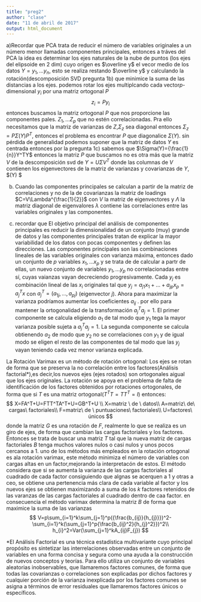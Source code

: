 ```yaml
---
title: "preg2"
author: "clase"
date: "11 de abril de 2017"
output: html_document
---
```

a)Recordar que PCA trata de reducir el número de variables originales a un número menor llamadas componentes principales, entonces a tráves del PCA la idea es determinar los ejes naturales de la nube de puntos (los ejes del elipsoide en 2 dim) cuyo origen es $\overline y$ el vecor medio de los datos $Y=y_{1},...y_{n}$, esto se realiza restando $\overline y$ y calculando la rotación(descomposición SVD pregunta 1b) que minimice la suma de las distancias a los ejes.
podemos rotar los ejes multiplcando cada vector$p$-dimensional $y_{i}$ por una matriz ortogonal $P$ 
$$
z_{i}=Py_{i}
$$
entonces buscamos la matriz ortogonal $P$ que nos proporcione las componentes pales. $Z_{1},...Z_{p}$ que no estén correlacionadas. Pra ello necesitamos que la matriz de varianzas de $Z$,$\Sigma_{z}$ sea diagonal entonces $\Sigma_{z}=P \Sigma(Y) P^T$, entonces el problema es encontrar $P$ que diagonalice $\Sigma(Y)$.
sin pérdida de generalidad podemos suponer que la matriz de datos $Y$ es centrada  entonces por la pregunta 1c) sabemos que $\Sigma(Y)={\frac{1}{n}}Y^TY$ entonces la matriz $P$ que buscamos no es otra más que la matriz $V$ de la descomposición svd de $Y=U \Sigma V^T$ donde las columnas de $V$ contienen los eigenvectores de la matriz de varianzas y covarianzas de $Y$, $\Sigma(Y) $




b) 
Cuando las componentes principales se calculan  a partir de la matriz de correlaciones y no de la de covarianzas  la matriz de loadings $C=V\Lambda^{\frac{1}{2}}$ con $V$ la matriz de eigenvectores y $\Lambda$ la matriz diagonal de eigenvalores $\lambda$ contiene las correlaciones entre las variables originales y las componentes.

c)
recordar que El objetivo principal del análisis de componentes principales es reducir
la dimensionalidad de un conjunto (muy) grande de datos y las componentes principales tratan de explicar la mayor variabilidad de los datos con pocas componentes y definen las direcciones.
Las componentes principales son las combinaciones lineales de las variables originales con varianza máxima, entonces dado un conjunto de $p$ variables $x_{1},...x_{p}$ y se trata de de calcular a partr de ellas, un nuevo conjunto de variables $y_{1},...y_{p}$ no correlacionadas entre sí, cuyas vaianzas vayan decreciendo progresivamente.
Cada $y_{j}$ es combinación lineal de las $x_{i}$ originales tal que $y_{j}=a_{j1}x_{1}+...+a_{jp}x_{p}=a_{j}^Tx$ con $a_{j}^T=(a_{1j},...,a_{pj})$ (eigenvector $j$).
Ahora para maximizar la varianza podríamos aumentar los coeficientes $a_{ij}$ . por ello para mantener la ortogonalidad de la transformación $a_{j}^Ta_{j}=1$. El primer componente se calcula eligiendo $a_{1}$ de tal modo que $y_{1}$ tega la mayor varianza posible sujeta a $a_{j}^Ta_{j}=1$. La segunda componente se calcula obtienendo $a_{2}$  de modo que $y_{2}$ no se correlaciones con $y_{1}$ y de igual modo se eligen el resto de las componentes de tal modo que las $y_{j}$ vayan teniendo cada vez menor varianza explicada.

La Rotación Varimax es un método de rotación ortogonal:
Los ejes se rotan de forma que se preserva la no correlación entre los factores(Análisis factorial*),es decir,los nuevos ejes (ejes rotados) son ortogonales aigual que los ejes originales.
La rotación se apoya en el problema de falta de identificación  de los factores obtenidos por rotaciones ortogonales, de forma que si $T$ es una matriz ortogonal($T^TT=TT^T=I$) entonces:
$$
X=FA^T+U=FTT^TA^T+U=GB^T+U \\
X=matriz \ de \ datos\\
A=matriz\ de\ cargas\ factoriales\\
F=matriz\ de \ puntuaciones\ factoriales\\
U=factores\ únicos
$$
donde la matriz $G$ es una rotación de $F$, realmente lo que se realiza es un giro de ejes, de forma que cambian las cargas factoriales y los factores.
Entonces se trata de buscar una matriz $T$ tal que la nueva matriz de cargas factoriales $B$ tenga muchos valores nulos o casi nulos y unos pocos cercanos a 1.
uno de los métodos más empleados en la rotación ortogonal es ala rotación varimax, este método minimiza el número de variables con cargas altas en un factor,mejorando la interpretacón de estos.
El método considera que si se aumenta la varianza de las cargas factoriales al cuadrado de cada factor consiguiendo que algnas se acerquen a 1 y otras a ceo, se obtiene una pertenencia más clara de cada variable al factor y los nuevos ejes se obtienen maximizando a suma de los $k$ factores retenidos de las varanzas de las cargas factoriales al cuadrado dentro de caa factor.
 en consecuencia el método varimax determina la matriz $B$ de forma que maximice la suma de las varianzas
$$
V=p\sum_{i=1}^k\sum_{j=1}^p({\frac{b_{ij}}{h_{j}}})^2-\sum_{i=1}^k(\sum_{j=1}^p{\frac{b_{ij}^2}{h_{j}^2}})^2\\
h_{i}^2=Var(\sum_{j=1}^kA_{ij}F_{j})
$$

*El Análisis Factorial es una técnica estadística multivariante
cuyo principal propósito es sintetizar las interrelaciones observadas
entre un conjunto de variables en una forma concisa y segura como
una ayuda a la construcción de nuevos conceptos y teorías. Para ello
utiliza un conjunto de variables aleatorias inobservables, que
llamaremos factores comunes, de forma que todas las covarianzas o
correlaciones son explicadas por dichos factores y cualquier porción
de la varianza inexplicada por los factores comunes se asigna a
términos de error residuales que llamaremos factores únicos o
específicos. 